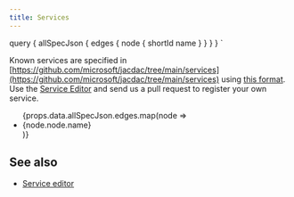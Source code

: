 ```yaml
---
title: Services
---
```



  query {
    allSpecJson {
      edges {
        node {
          shortId
          name
        }
      }
    }
  }
`

Known services are specified in [https://github.com/microsoft/jacdac/tree/main/services](https://github.com/microsoft/jacdac/tree/main/services)
using [this format](https://github.com/microsoft/jacdac/tree/main/spectool). 
Use the [Service Editor](/tools/service-editor) and send us a pull request 
to register your own service.

<ul>
    {props.data.allSpecJson.edges.map(node => <li>
        <Link to={`/services/${node.node.shortId}`}>{node.node.name}</Link>
    </li>)}
</ul>

## See also

* [Service editor](/tools/service-editor)